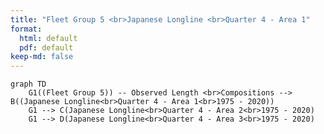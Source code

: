 ```yaml
---
title: "Fleet Group 5 <br>Japanese Longline <br>Quarter 4 - Area 1"
format:
  html: default
  pdf: default
keep-md: false
---
```


```mermaid
graph TD
    G1((Fleet Group 5)) -- Observed Length <br>Compositions --> B((Japanese Longline<br>Quarter 4 - Area 1<br>1975 - 2020))
    G1 --> C(Japanese Longline<br>Quarter 4 - Area 2<br>1975 - 2020)
    G1 --> D(Japanese Longline<br>Quarter 4 - Area 3<br>1975 - 2020)
```

